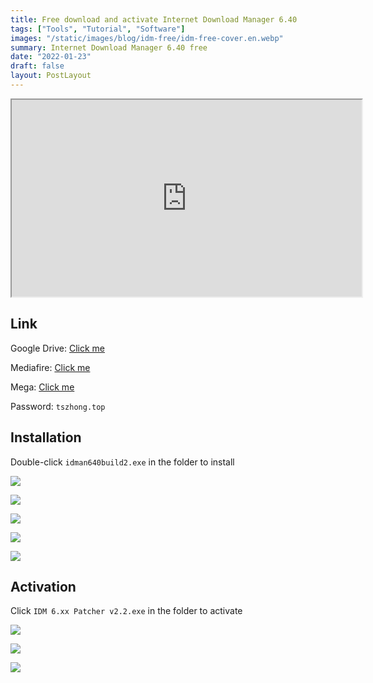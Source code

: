 ```yaml
---
title: Free download and activate Internet Download Manager 6.40
tags: ["Tools", "Tutorial", "Software"]
images: "/static/images/blog/idm-free/idm-free-cover.en.webp"
summary: Internet Download Manager 6.40 free
date: "2022-01-23"
draft: false
layout: PostLayout
---
```


<iframe
    width="560"
    height="315"
    src="https://www.youtube.com/embed/2b3iWwk33aE"
    title="YouTube video player"
    frameBrder="0"
    allow="accelerometer; autoplay; clipboard-write; encrypted-media; gyroscope; picture-in-picture"
    allowFullScreen
></iframe>

## Link

Google Drive: [Click me](https://drive.google.com/file/d/1VFjkRdTsGdfN1gl50jzCrwcG8fOToBFT/view?usp=sharing)

Mediafire: [Click me](https://www.mediafire.com/file/refjmfxnwrl5gf2/idm.6.40.2.rar/file)

Mega: [Click me](https://mega.nz/file/4rp0gZ6a#ojfVmY8FA9u3Q4p8N_5ZoGamfrp9fUnYtVTCrfB1lvg)

Password: `tszhong.top`

## Installation

Double-click `idman640build2.exe` in the folder to install

![](/static/images/blog/idm-free/idm-free-1.webp)

![](/static/images/blog/idm-free/idm-free-2.webp)

![](/static/images/blog/idm-free/idm-free-3.webp)

![](/static/images/blog/idm-free/idm-free-4.webp)

![](/static/images/blog/idm-free/idm-free-5.webp)

## Activation

Click `IDM 6.xx Patcher v2.2.exe` in the folder to activate

![](/static/images/blog/idm-free/idm-free-6.webp)

![](/static/images/blog/idm-free/idm-free-7.webp)

![](/static/images/blog/idm-free/idm-free-8.webp)
